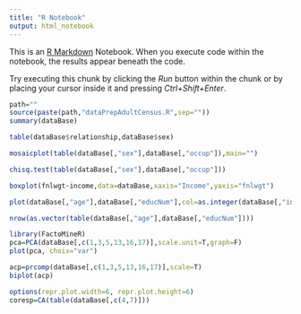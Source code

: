 ```yaml
---
title: "R Notebook"
output: html_notebook
---
```


This is an [R Markdown](http://rmarkdown.rstudio.com) Notebook. When you execute code within the notebook, the results appear beneath the code. 

Try executing this chunk by clicking the *Run* button within the chunk or by placing your cursor inside it and pressing *Ctrl+Shift+Enter*. 

```r
path=""
source(paste(path,"dataPrepAdultCensus.R",sep=""))
summary(dataBase)
```

```r
table(dataBase$relationship,dataBase$sex)   
```

```r
mosaicplot(table(dataBase[,"sex"],dataBase[,"occup"]),main="")
```

```r
chisq.test(table(dataBase[,"sex"],dataBase[,"occup"]))
```

```r
boxplot(fnlwgt~income,data=dataBase,xaxis="Income",yaxis="fnlwgt")
```

```r
plot(dataBase[,"age"],dataBase[,"educNum"],col=as.integer(dataBase[,"income"]),pch=16,cex=0.5)
```

```r
nrow(as.vector(table(dataBase[,"age"],dataBase[,"educNum"])))
```

```r
library(FactoMineR)
pca=PCA(dataBase[,c(1,3,5,13,16,17)],scale.unit=T,graph=F)
plot(pca, choix="var")
```

```r
acp=prcomp(dataBase[,c(1,3,5,13,16,17)],scale=T)
biplot(acp)

```

```r
options(repr.plot.width=6, repr.plot.height=6)
coresp=CA(table(dataBase[,c(4,7)]))
```

